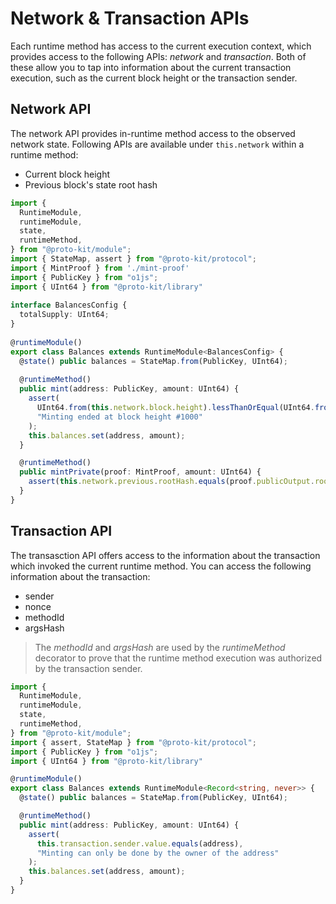# Network & Transaction APIs

Each runtime method has access to the current execution context, which provides access to the following APIs: _network_ and _transaction_.
Both of these allow you to tap into information about the current transaction execution, such as the current block height or the transaction sender.

## Network API

The network API provides in-runtime method access to the observed network state. Following APIs are available under `this.network` within
a runtime method:
- Current block height
- Previous block's state root hash

```typescript {22-25,31} showLineNumbers filename="balances.ts"
import {
  RuntimeModule,
  runtimeModule,
  state,
  runtimeMethod,
} from "@proto-kit/module";
import { StateMap, assert } from "@proto-kit/protocol";
import { MintProof } from './mint-proof'
import { PublicKey } from "o1js";
import { UInt64 } from "@proto-kit/library"
 
interface BalancesConfig {
  totalSupply: UInt64;
}
 
@runtimeModule()
export class Balances extends RuntimeModule<BalancesConfig> {
  @state() public balances = StateMap.from(PublicKey, UInt64);
 
  @runtimeMethod()
  public mint(address: PublicKey, amount: UInt64) {
    assert(
      UInt64.from(this.network.block.height).lessThanOrEqual(UInt64.from(1000)),
      "Minting ended at block height #1000"
    );
    this.balances.set(address, amount);
  }

  @runtimeMethod()
  public mintPrivate(proof: MintProof, amount: UInt64) {
    assert(this.network.previous.rootHash.equals(proof.publicOutput.rootHash), "Proof is not valid");
  }
}
```

## Transaction API

The transasction API offers access to the information about the transaction which invoked the current runtime method.
You can access the following information about the transaction:
- sender
- nonce
- methodId
- argsHash

> The _methodId_ and _argsHash_ are used by the _runtimeMethod_ decorator to prove that the runtime method execution was authorized by the transaction sender.

```typescript {18} showLineNumbers filename="balances.ts"
import {
  RuntimeModule,
  runtimeModule,
  state,
  runtimeMethod,
} from "@proto-kit/module";
import { assert, StateMap } from "@proto-kit/protocol";
import { PublicKey } from "o1js";
import { UInt64 } from "@proto-kit/library"

@runtimeModule()
export class Balances extends RuntimeModule<Record<string, never>> {
  @state() public balances = StateMap.from(PublicKey, UInt64);

  @runtimeMethod()
  public mint(address: PublicKey, amount: UInt64) {
    assert(
      this.transaction.sender.value.equals(address),
      "Minting can only be done by the owner of the address"
    );
    this.balances.set(address, amount);
  }
}

```
